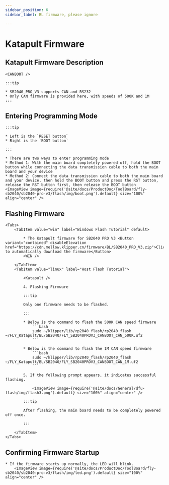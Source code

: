 ```yaml
---
sidebar_position: 6
sidebar_label: BL firmware, please ignore

---
```





# Katapult Firmware

## Katapult Firmware Description

    <CANBOOT />

    :::tip

    * SB2040_PRO_V3 supports CAN and RS232
    * Only CAN firmware is provided here, with speeds of 500K and 1M
    :::

## Entering Programming Mode

    :::tip

    * Left is the `RESET button`
    * Right is the `BOOT button`

    :::

    * There are two ways to enter programming mode
    * Method 1: With the main board completely powered off, hold the BOOT button while connecting the data transmission cable to both the main board and your device
    * Method 2: Connect the data transmission cable to both the main board and your device, then hold the BOOT button and press the RST button, release the RST button first, then release the BOOT button
    <ImageView image={require('@site/docs/ProductDoc/ToolBoard/fly-sb2040/sb2040-pro-v3/flash/img/boot.png').default} size="100%" align="center" />

## Flashing Firmware
    <Tabs>
        <TabItem value="win" label="Windows Flash Tutorial" default>

            * The Katapult firmware for SB2040 PRO V3 <Button variant="contained" disableElevation href="https://cdn.mellow.klipper.cn/firmware/BL/SB2040_PRO_V3.zip">Click to automatically download the firmware</Button>
            <WIN />
            
        </TabItem>
        <TabItem value="linux" label="Host Flash Tutorial">

            <Katapult />

            4. Flashing Firmware

            :::tip

            Only one firmware needs to be flashed.

            :::

            * Below is the command to flash the 500K CAN speed firmware
                ```bash
                sudo ~/klipper/lib/rp2040_flash/rp2040_flash ~/FLY_Katapult/BL/SB2040/FLY_SB2040PROV3_CANBOOT_CAN_500K.uf2
                ```

            * Below is the command to flash the 1M CAN speed firmware
                ```bash
                sudo ~/klipper/lib/rp2040_flash/rp2040_flash ~/FLY_Katapult/BL/SB2040/FLY_SB2040PROV3_CANBOOT_CAN_1M.uf2
                ```

            5. If the following prompt appears, it indicates successful flashing.

                <ImageView image={require('@site/docs/General/dfu-flash/img/flash3.png').default} size="100%" align="center" />

            :::tip

            After flashing, the main board needs to be completely powered off once.

            :::

        </TabItem>
    </Tabs>

## Confirming Firmware Startup

    * If the firmware starts up normally, the LED will blink.
        <ImageView image={require('@site/docs/ProductDoc/ToolBoard/fly-sb2040/sb2040-pro-v3/flash/img/led.png').default} size="100%" align="center" />